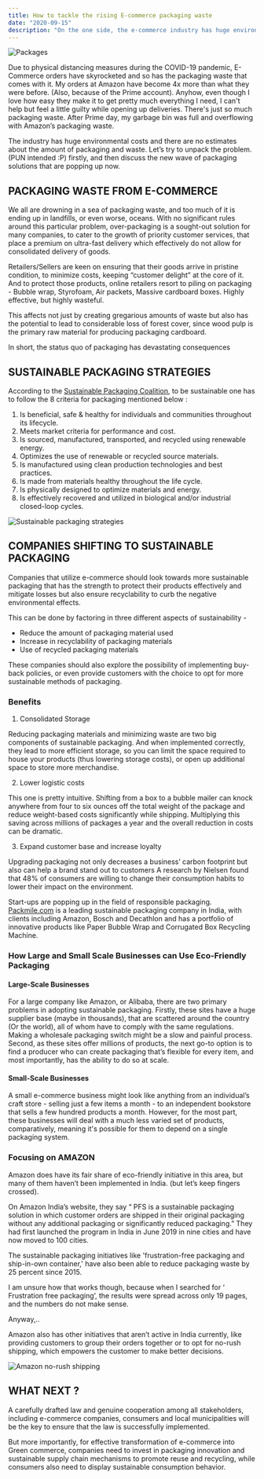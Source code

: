 ```yaml
---
title: How to tackle the rising E-commerce packaging waste
date: "2020-09-15"
description: "On the one side, the e-commerce industry has huge environmental costs and there are no estimates about the amount of packaging and waste. On the other side, new innovation and adoption of sustainable strategies in packaging is finally getting some attention. "
---
```


![Packages](./s8.jpg)

Due to physical distancing measures during the COVID-19 pandemic, E-Commerce orders have skyrocketed and so has the packaging waste that comes with it. My orders at Amazon have become 4x more than what they were before. (Also, because of the Prime account). Anyhow, even though I love how easy they make it to get pretty much everything I need, I can't help but feel a little guilty while opening up deliveries. There's just so much packaging waste. After Prime day, my garbage bin was full and overflowing with Amazon’s packaging waste.

The industry has huge environmental costs and there are no estimates about the amount of packaging and waste. Let’s try to unpack the problem. (PUN intended :P) firstly, and then discuss the new wave of packaging solutions that are popping up now.

## PACKAGING WASTE FROM E-COMMERCE

We all are drowning in a sea of packaging waste, and too much of it is ending up in landfills, or even worse, oceans. With no significant rules around this particular problem, over-packaging is a sought-out solution for many companies, to cater to the growth of priority customer services, that place a premium on ultra-fast delivery which effectively do not allow for consolidated delivery of goods.

Retailers/Sellers are keen on ensuring that their goods arrive in pristine condition, to minimize costs, keeping “customer delight” at the core of it. And to protect those products, online retailers resort to piling on packaging - Bubble wrap, Styrofoam, Air packets, Massive cardboard boxes. Highly effective, but highly wasteful.

This affects not just by creating gregarious amounts of waste but also has the potential to lead to considerable loss of forest cover, since wood pulp is the primary raw material for producing packaging cardboard.

In short, the status quo of packaging has devastating consequences

## SUSTAINABLE PACKAGING STRATEGIES

According to the [Sustainable Packaging Coalition](https://sustainablepackaging.org/wp-content/uploads/2017/09/Definition-of-Sustainable-Packaging.pdf), to be sustainable one has to follow the 8 criteria for packaging mentioned below :
1. Is beneficial, safe & healthy for individuals and communities throughout its lifecycle.
2. Meets market criteria for performance and cost.
3. Is sourced, manufactured, transported, and recycled using renewable energy.
4. Optimizes the use of renewable or recycled source materials.
5. Is manufactured using clean production technologies and best practices.
6. Is made from materials healthy throughout the life cycle.
7. Is physically designed to optimize materials and energy.
8. Is effectively recovered and utilized in biological and/or industrial closed-loop cycles.

![Sustainable packaging strategies](./s71.png)

## COMPANIES SHIFTING TO SUSTAINABLE PACKAGING

Companies that utilize e-commerce should look towards more sustainable packaging that has the strength to protect their products effectively and mitigate losses but also ensure recyclability to curb the negative environmental effects. 

This can be done by factoring in three different aspects of sustainability - 
- Reduce the amount of packaging material used
- Increase in recyclability of packaging materials
- Use of recycled packaging materials

These companies should also explore the possibility of implementing buy-back policies, or even provide customers with the choice to opt for more sustainable methods of packaging.

### Benefits

1. Consolidated Storage

Reducing packaging materials and minimizing waste are two big components of sustainable packaging. And when implemented correctly, they lead to more efficient storage, so you can limit the space required to house your products (thus lowering storage costs), or open up additional space to store more merchandise.

2. Lower logistic costs

This one is pretty intuitive. 
Shifting from a box to a bubble mailer can knock anywhere from four to six ounces off the total weight of the package and reduce weight-based costs significantly while shipping. Multiplying this saving across millions of packages a year and the overall reduction in costs can be dramatic.

3. Expand customer base and increase loyalty

Upgrading packaging not only decreases a business’ carbon footprint but also can help a brand stand out to customers
A research by Nielsen found that 48% of consumers are willing to change their consumption habits to lower their impact on the environment. 

Start-ups are popping up in the field of responsible packaging. [Packmile.com](http://www.packmile.com/) is a leading sustainable packaging company in India, with clients including Amazon, Bosch and Decathlon and has a portfolio of innovative products like Paper Bubble Wrap and Corrugated Box Recycling Machine.

### How Large and Small Scale Businesses can Use Eco-Friendly Packaging

#### Large-Scale Businesses

For a large company like Amazon, or Alibaba, there are two primary problems in adopting sustainable packaging. Firstly, these sites have a huge supplier base (maybe in thousands), that are scattered around the country (Or the world), all of whom have to comply with the same regulations. Making a wholesale packaging switch might be a slow and painful process. 
Second, as these sites offer millions of products, the next go-to option is to find a producer who can create packaging that’s flexible for every item, and most importantly, has the ability to do so at scale.

#### Small-Scale Businesses

A small e-commerce business might look like anything from an individual’s craft store - selling just a few items a month - to an independent bookstore that sells a few hundred products a month.
However, for the most part, these  businesses will deal with a much less varied set of products, comparatively, meaning it's possible for them to depend on a single packaging system.

### Focusing on AMAZON

Amazon does have its fair share of eco-friendly initiative in this area, but many of them haven’t been implemented in India. (but let’s keep fingers crossed).

On Amazon India’s website, they say “ PFS is a sustainable packaging solution in which customer orders are shipped in their original packaging without any additional packaging or significantly reduced packaging.” They had first launched the program in India in June 2019 in nine cities and have now moved to 100 cities.

The sustainable packaging initiatives like 'frustration-free packaging and ship-in-own container,' have also been able to reduce packaging waste by 25 percent since 2015.

I am unsure how that works though, because when I searched for ‘ Frustration free packaging’, the results were spread across only 19 pages, and the numbers do not make sense. 

Anyway,..

Amazon also has other initiatives that aren’t active in India currently, like providing customers to group their orders together or to opt for no-rush shipping, which empowers the customer to make better decisions.

![Amazon no-rush shipping](./s16.jpg)

## WHAT NEXT ?

A carefully drafted law and genuine cooperation among all stakeholders, including e-commerce companies, consumers and local municipalities will be the key to ensure that the law is successfully implemented. 

But more importantly, for effective transformation of e-commerce into Green commerce, companies need to invest in packaging innovation and sustainable supply chain mechanisms to promote reuse and recycling, while consumers also need to display sustainable consumption behavior.
